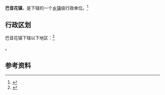 {{中国乡级行政区|15/02/23/108/000}}

'''巴音花镇'''，是{{PRC admin/fullname|15/02/23/108/000|3}}下辖的一个[[乡镇|乡镇]]级行政单位。<ref>{{PRC admin/ref sgc|{{PRC admin/parent|15/02/23/108/000}}}}</ref>

== 行政区划 ==

巴音花镇下辖以下地区：<ref>{{PRC admin/ref sgc|15/02/23/108/000}}</ref>

{{PRC admin/children|15/02/23/108/000}}。

== 参考资料 ==

{{reflist}}

{{行政区划小作品}}
{{PRC admin/navcat|15/02/23/108/000}}
